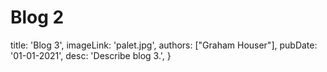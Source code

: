 # Blog 2
  title: 'Blog 3',
  imageLink: 'palet.jpg',
  authors: ["Graham Houser"],
  pubDate: '01-01-2021',
  desc: 'Describe blog 3.',
}
